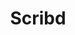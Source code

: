 ---
title: Scribd
slug: scribd
site: Scribd
show: ./images/show.png
siteUrl: https://www.scribd.com/
description: Scribd is offering a free 30 day trial.
tags: [knowledge]
rating: 2
---